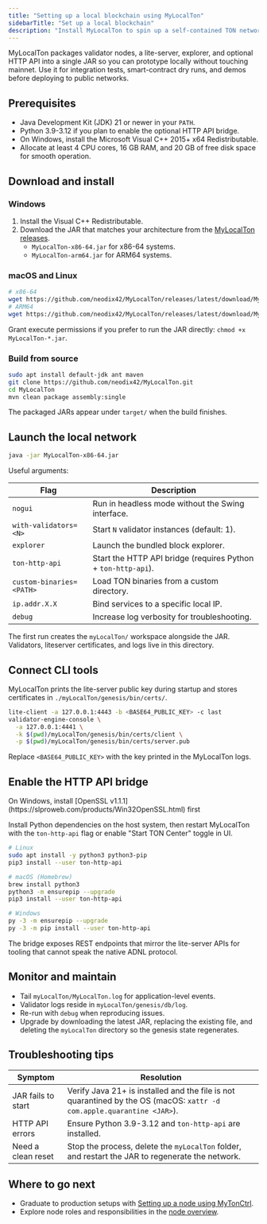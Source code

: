 ```yaml
---
title: "Setting up a local blockchain using MyLocalTon"
sidebarTitle: "Set up a local blockchain"
description: "Install MyLocalTon to spin up a self-contained TON network for development and testing."
---
```



MyLocalTon packages validator nodes, a lite-server, explorer, and optional HTTP API into a single JAR so you can prototype locally without touching mainnet. Use it for integration tests, smart-contract dry runs, and demos before deploying to public networks.

## Prerequisites

- Java Development Kit (JDK) 21 or newer in your `PATH`.
- Python 3.9-3.12 if you plan to enable the optional HTTP API bridge.
- On Windows, install the Microsoft Visual C++ 2015+ x64 Redistributable.
- Allocate at least 4 CPU cores, 16 GB RAM, and 20 GB of free disk space for smooth operation.

## Download and install

### Windows

1. Install the Visual C++ Redistributable.
1. Download the JAR that matches your architecture from the [MyLocalTon releases](https://github.com/neodix42/MyLocalTon/releases).
   - `MyLocalTon-x86-64.jar` for x86-64 systems.
   - `MyLocalTon-arm64.jar` for ARM64 systems.

### macOS and Linux

```bash
# x86-64
wget https://github.com/neodix42/MyLocalTon/releases/latest/download/MyLocalTon-x86-64.jar
# ARM64
wget https://github.com/neodix42/MyLocalTon/releases/latest/download/MyLocalTon-arm64.jar
```

Grant execute permissions if you prefer to run the JAR directly: `chmod +x MyLocalTon-*.jar`.

### Build from source

```bash
sudo apt install default-jdk ant maven
git clone https://github.com/neodix42/MyLocalTon.git
cd MyLocalTon
mvn clean package assembly:single
```

The packaged JARs appear under `target/` when the build finishes.

## Launch the local network

```bash
java -jar MyLocalTon-x86-64.jar
```

Useful arguments:

| Flag                     | Description                                                   |
| ------------------------ | ------------------------------------------------------------- |
| `nogui`                  | Run in headless mode without the Swing interface.             |
| `with-validators=<N>`    | Start `N` validator instances (default: 1).                   |
| `explorer`               | Launch the bundled block explorer.                            |
| `ton-http-api`           | Start the HTTP API bridge (requires Python + `ton-http-api`). |
| `custom-binaries=<PATH>` | Load TON binaries from a custom directory.                    |
| `ip.addr.X.X`            | Bind services to a specific local IP.                         |
| `debug`                  | Increase log verbosity for troubleshooting.                   |

The first run creates the `myLocalTon/` workspace alongside the JAR. Validators, liteserver certificates, and logs live in this directory.

## Connect CLI tools

MyLocalTon prints the lite-server public key during startup and stores certificates in `./myLocalTon/genesis/bin/certs/`.

```bash
lite-client -a 127.0.0.1:4443 -b <BASE64_PUBLIC_KEY> -c last
validator-engine-console \
  -a 127.0.0.1:4441 \
  -k $(pwd)/myLocalTon/genesis/bin/certs/client \
  -p $(pwd)/myLocalTon/genesis/bin/certs/server.pub
```

Replace `<BASE64_PUBLIC_KEY>` with the key printed in the MyLocalTon logs.

## Enable the HTTP API bridge

<Aside type="caution">On Windows, install [OpenSSL v1.1.1](https://slproweb.com/products/Win32OpenSSL.html) first</Aside>

Install Python dependencies on the host system, then restart MyLocalTon with the `ton-http-api` flag or enable "Start TON Center" toggle in UI.

```bash
# Linux
sudo apt install -y python3 python3-pip
pip3 install --user ton-http-api

# macOS (Homebrew)
brew install python3
python3 -m ensurepip --upgrade
pip3 install --user ton-http-api

# Windows
py -3 -m ensurepip --upgrade
py -3 -m pip install --user ton-http-api
```

The bridge exposes REST endpoints that mirror the lite-server APIs for tooling that cannot speak the native ADNL protocol.

## Monitor and maintain

- Tail `myLocalTon/MyLocalTon.log` for application-level events.
- Validator logs reside in `myLocalTon/genesis/db/log`.
- Re-run with `debug` when reproducing issues.
- Upgrade by downloading the latest JAR, replacing the existing file, and deleting the `myLocalTon` directory so the genesis state regenerates.

## Troubleshooting tips

| Symptom            | Resolution                                                                                                             |
| ------------------ | ---------------------------------------------------------------------------------------------------------------------- |
| JAR fails to start | Verify Java 21+ is installed and the file is not quarantined by the OS (macOS: `xattr -d com.apple.quarantine <JAR>`). |
| HTTP API errors    | Ensure Python 3.9-3.12 and `ton-http-api` are installed.                                                               |
| Need a clean reset | Stop the process, delete the `myLocalTon` folder, and restart the JAR to regenerate the network.                       |

## Where to go next

- Graduate to production setups with [Setting up a node using MyTonCtrl](./setup-mytonctrl).
- Explore node roles and responsibilities in the [node overview](./overview).
